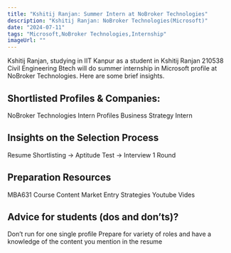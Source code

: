 ```yaml
---
title: "Kshitij Ranjan: Summer Intern at NoBroker Technologies"
description: "Kshitij Ranjan: NoBroker Technologies(Microsoft)"
date: "2024-07-11"
tags: "Microsoft,NoBroker Technologies,Internship"
imageUrl: ""
---
```


Kshitij Ranjan, studying in IIT Kanpur as a  student in Kshitij Ranjan 210538 Civil Engineering Btech will do
 summer internship in Microsoft profile at NoBroker Technologies. Here are some brief
insights.

## Shortlisted Profiles & Companies:
NoBroker Technologies Intern Profiles Business Strategy Intern

## Insights on the Selection Process
Resume Shortlisting -> Aptitude Test -> Interview 1 Round

##  Preparation Resources
MBA631 Course Content Market Entry Strategies Youtube Vides

## Advice for students (dos and don’ts)? 
Don’t run for one single profile Prepare for variety of roles and have a knowledge of the content you mention in the resume

